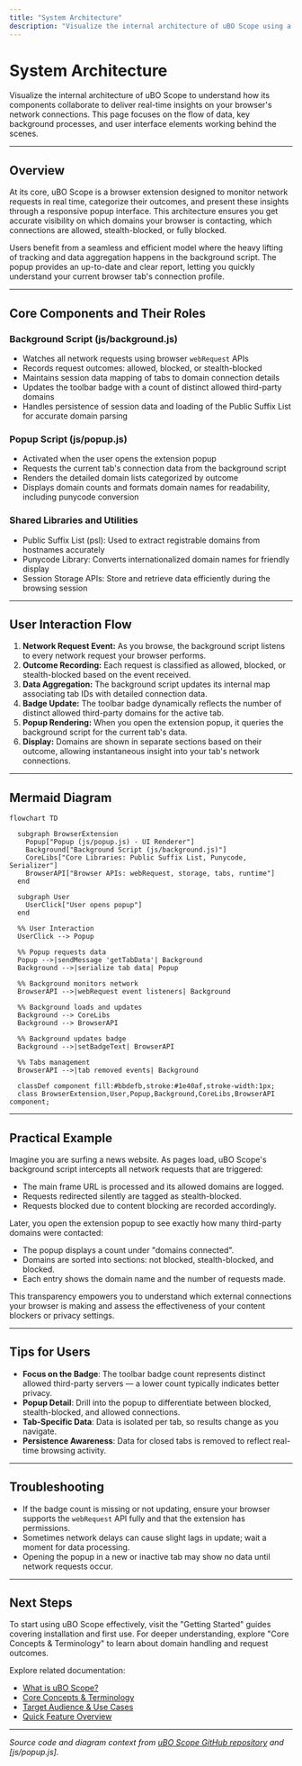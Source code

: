 ```yaml
---
title: "System Architecture"
description: "Visualize the internal architecture of uBO Scope using a mermaid diagram. See how the background script monitors network requests, the popup retrieves and displays data, and how core libraries and browser APIs integrate to deliver real-time domain connection insights."
---
```


# System Architecture

Visualize the internal architecture of uBO Scope to understand how its components collaborate to deliver real-time insights on your browser's network connections. This page focuses on the flow of data, key background processes, and user interface elements working behind the scenes.

---

## Overview

At its core, uBO Scope is a browser extension designed to monitor network requests in real time, categorize their outcomes, and present these insights through a responsive popup interface. This architecture ensures you get accurate visibility on which domains your browser is contacting, which connections are allowed, stealth-blocked, or fully blocked.

Users benefit from a seamless and efficient model where the heavy lifting of tracking and data aggregation happens in the background script. The popup provides an up-to-date and clear report, letting you quickly understand your current browser tab's connection profile.

---

## Core Components and Their Roles

### Background Script (js/background.js)
- Watches all network requests using browser `webRequest` APIs
- Records request outcomes: allowed, blocked, or stealth-blocked
- Maintains session data mapping of tabs to domain connection details
- Updates the toolbar badge with a count of distinct allowed third-party domains
- Handles persistence of session data and loading of the Public Suffix List for accurate domain parsing

### Popup Script (js/popup.js)
- Activated when the user opens the extension popup
- Requests the current tab's connection data from the background script
- Renders the detailed domain lists categorized by outcome
- Displays domain counts and formats domain names for readability, including punycode conversion

### Shared Libraries and Utilities
- Public Suffix List (psl): Used to extract registrable domains from hostnames accurately
- Punycode Library: Converts internationalized domain names for friendly display
- Session Storage APIs: Store and retrieve data efficiently during the browsing session

---

## User Interaction Flow

1. **Network Request Event:** As you browse, the background script listens to every network request your browser performs.
2. **Outcome Recording:** Each request is classified as allowed, blocked, or stealth-blocked based on the event received.
3. **Data Aggregation:** The background script updates its internal map associating tab IDs with detailed connection data.
4. **Badge Update:** The toolbar badge dynamically reflects the number of distinct allowed third-party domains for the active tab.
5. **Popup Rendering:** When you open the extension popup, it queries the background script for the current tab's data.
6. **Display:** Domains are shown in separate sections based on their outcome, allowing instantaneous insight into your tab's network connections.

---

## Mermaid Diagram

```mermaid
flowchart TD

  subgraph BrowserExtension
    Popup["Popup (js/popup.js) - UI Renderer"]
    Background["Background Script (js/background.js)"]
    CoreLibs["Core Libraries: Public Suffix List, Punycode, Serializer"]
    BrowserAPI["Browser APIs: webRequest, storage, tabs, runtime"]
  end

  subgraph User
    UserClick["User opens popup"]
  end

  %% User Interaction
  UserClick --> Popup

  %% Popup requests data
  Popup -->|sendMessage 'getTabData'| Background
  Background -->|serialize tab data| Popup

  %% Background monitors network
  BrowserAPI -->|webRequest event listeners| Background

  %% Background loads and updates
  Background --> CoreLibs
  Background --> BrowserAPI

  %% Background updates badge
  Background -->|setBadgeText| BrowserAPI

  %% Tabs management
  BrowserAPI -->|tab removed events| Background

  classDef component fill:#bbdefb,stroke:#1e40af,stroke-width:1px;
  class BrowserExtension,User,Popup,Background,CoreLibs,BrowserAPI component;
```

---

## Practical Example

Imagine you are surfing a news website. As pages load, uBO Scope's background script intercepts all network requests that are triggered:

- The main frame URL is processed and its allowed domains are logged.
- Requests redirected silently are tagged as stealth-blocked.
- Requests blocked due to content blocking are recorded accordingly.

Later, you open the extension popup to see exactly how many third-party domains were contacted:

- The popup displays a count under "domains connected".
- Domains are sorted into sections: not blocked, stealth-blocked, and blocked.
- Each entry shows the domain name and the number of requests made.


This transparency empowers you to understand which external connections your browser is making and assess the effectiveness of your content blockers or privacy settings.

---

## Tips for Users

- **Focus on the Badge**: The toolbar badge count represents distinct allowed third-party servers — a lower count typically indicates better privacy.
- **Popup Detail**: Drill into the popup to differentiate between blocked, stealth-blocked, and allowed connections.
- **Tab-Specific Data**: Data is isolated per tab, so results change as you navigate.
- **Persistence Awareness**: Data for closed tabs is removed to reflect real-time browsing activity.

---

## Troubleshooting

- If the badge count is missing or not updating, ensure your browser supports the `webRequest` API fully and that the extension has permissions.
- Sometimes network delays can cause slight lags in update; wait a moment for data processing.
- Opening the popup in a new or inactive tab may show no data until network requests occur.

---

## Next Steps

To start using uBO Scope effectively, visit the "Getting Started" guides covering installation and first use. For deeper understanding, explore "Core Concepts & Terminology" to learn about domain handling and request outcomes.

Explore related documentation:

- [What is uBO Scope?](/overview/introduction-core-concepts/what-is-ubo-scope)
- [Core Concepts & Terminology](/overview/introduction-core-concepts/core-concepts-terminology)
- [Target Audience & Use Cases](/overview/introduction-core-concepts/target-audience-use-cases)
- [Quick Feature Overview](/overview/architecture-quick-insights/feature-overview)

---

_Source code and diagram context from [uBO Scope GitHub repository](https://github.com/gorhill/uBO-Scope/blob/main/js/background.js) and [js/popup.js]._
